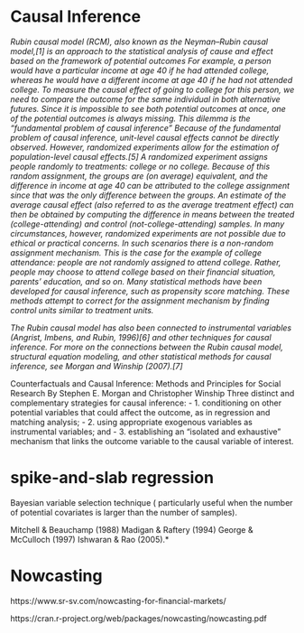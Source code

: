 # Causal Inference 

*Rubin causal model (RCM), also known as the Neyman–Rubin causal model,[1] is an approach to the statistical analysis of cause and effect based on the framework of potential outcomes For example, a person would have a particular income at age 40 if he had attended college, whereas he would have a different income at age 40 if he had not attended college. To measure the causal effect of going to college for this person, we need to compare the outcome for the same individual in both alternative futures. Since it is impossible to see both potential outcomes at once, one of the potential outcomes is always missing. This dilemma is the "fundamental problem of causal inference" Because of the fundamental problem of causal inference, unit-level causal effects cannot be directly observed. However, randomized experiments allow for the estimation of population-level causal effects.[5] A randomized experiment assigns people randomly to treatments: college or no college. Because of this random assignment, the groups are (on average) equivalent, and the difference in income at age 40 can be attributed to the college assignment since that was the only difference between the groups. An estimate of the average causal effect (also referred to as the average treatment effect) can then be obtained by computing the difference in means between the treated (college-attending) and control (not-college-attending) samples. In many circumstances, however, randomized experiments are not possible due to ethical or practical concerns. In such scenarios there is a non-random assignment mechanism. This is the case for the example of college attendance: people are not randomly assigned to attend college. Rather, people may choose to attend college based on their financial situation, parents' education, and so on. Many statistical methods have been developed for causal inference, such as propensity score matching. These methods attempt to correct for the assignment mechanism by finding control units similar to treatment units.*

*The Rubin causal model has also been connected to instrumental variables (Angrist, Imbens, and Rubin, 1996)[6] and other techniques for causal inference. For more on the connections between the Rubin causal model, structural equation modeling, and other statistical methods for causal inference, see Morgan and Winship (2007).[7]*

Counterfactuals and Causal Inference: Methods and Principles for Social Research By Stephen E. Morgan and Christopher Winship
Three distinct and complementary strategies for causal inference: 
- 1. conditioning on other potential variables that could affect the outcome, as in regression and matching analysis; 
- 2. using appropriate exogenous variables as instrumental variables; and 
- 3. establishing an “isolated and exhaustive” mechanism that links the outcome variable to the causal variable of interest.





# spike-and-slab regression 

Bayesian variable selection technique ( particularly useful when the number of potential covariates is larger than the number of samples). 

Mitchell & Beauchamp (1988)
Madigan & Raftery (1994) 
George & McCulloch (1997)
Ishwaran & Rao (2005).*


# Nowcasting 

https://www.sr-sv.com/nowcasting-for-financial-markets/

https://cran.r-project.org/web/packages/nowcasting/nowcasting.pdf